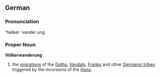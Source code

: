 ==German==
===Pronunciation===
'f&#339;lker 'vander ung
===Proper Noun===
{{wikipedia}}
'''Völkerwanderung'''
#the [[migration]]s of the [[Goths]], [[Vandals]], [[Franks]] and other [[Germanic peoples | Germanic tribes]] triggered by the incursions of the [[Huns]].